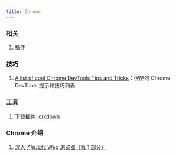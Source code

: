```yaml
---
title: Chrome
---
```


### 相关

1. [插件](./Chrome/extensions.mdx)

### 技巧

1. [A list of cool Chrome DevTools Tips and Tricks](https://flaviocopes.com/chrome-devtools-tips/#drag-and-drop-in-the-elements-panel)：很酷的 Chrome DevTools 提示和技巧列表

### 工具

1. 下载插件: [crxdown](https://crxdown.com/)

### Chrome 介绍

1. [深入了解现代 Web 浏览器（第 1 部分）](https://developer.chrome.com/blog/inside-browser-part1/)
